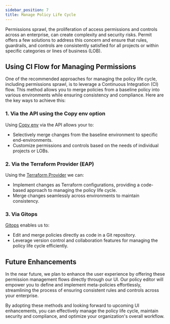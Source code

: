 ```yaml
---
sidebar_position: 7
title: Manage Policy Life Cycle
---
```


Permissions sprawl, the proliferation of access permissions and controls across an enterprise, can create complexity and security risks.
Permit offers a few solutions to address this concern and ensure that rules, guardrails, and controls are consistently satisfied for all projects or within specific categories or lines of business (LOB).

## Using CI Flow for Managing Permissions

One of the recommended approaches for managing the policy life cycle, including permissions sprawl, is to leverage a Continuous Integration (CI) flow.
This method allows you to merge policies from a baseline policy into various environments while ensuring consistency and compliance. Here are the key ways to achieve this:

### 1. Via the API using the Copy env option

Using [Copy env](https://api.permit.io/v2/redoc#tag/Environments/operation/copy_environment) via the API allows your to:

- Selectively merge changes from the baseline environment to specific end-environments.
- Customize permissions and controls based on the needs of individual projects or LOBs.

### 2. Via the Terraform Provider (EAP)

Using the [Terraform Provider](/integrations/infra-as-code/terraform-provider) we can:

- Implement changes as Terraform configurations, providing a code-based approach to managing the policy life cycle.
- Merge changes seamlessly across environments to maintain consistency.

### 3. Via Gitops

[Gitops](/integrations/gitops/overview) enables us to:

- Edit and merge policies directly as code in a Git repository.
- Leverage version control and collaboration features for managing the policy life cycle efficiently.

## Future Enhancements

In the near future, we plan to enhance the user experience by offering these permission management flows directly through our UI.
Our policy editor will empower you to define and implement meta-policies effortlessly,
streamlining the process of ensuring consistent rules and controls across your enterprise.

By adopting these methods and looking forward to upcoming UI enhancements, you can effectively manage the policy life cycle, maintain security and compliance,
and optimize your organization's overall workflow.
